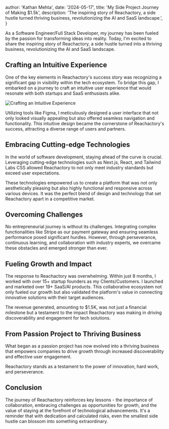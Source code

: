
  author: 'Kathan Mehta',
  date: '2024-05-17',
  title: 'My Side Project Journey of Making $1.5k',
  description:
    'The inspiring story of Reachactory, a side hustle turned thriving business, revolutionizing the AI and SaaS landscape.',
}


As a Software Engineer/Full Stack Developer, my journey has been fueled by the passion for transforming ideas into reality. Today, I'm excited to share the inspiring story of Reachactory, a side hustle turned into a thriving business, revolutionizing the AI and SaaS landscape.

## Crafting an Intuitive Experience

One of the key elements in Reachactory's success story was recognizing a significant gap in visibility within the tech ecosystem. To bridge this gap, I embarked on a journey to craft an intuitive user experience that would resonate with both startups and SaaS enthusiasts alike.

![Crafting an Intuitive Experience](https://media.dev.to/cdn-cgi/image/width=800%2Cheight=%2Cfit=scale-down%2Cgravity=auto%2Cformat=auto/https%3A%2F%2Fdev-to-uploads.s3.amazonaws.com%2Fuploads%2Farticles%2F8k0zqel4hbhydtcjm1n9.jpeg)

Utilizing tools like Figma, I meticulously designed a user interface that not only looked visually appealing but also offered seamless navigation and functionality. This intuitive design became the cornerstone of Reachactory's success, attracting a diverse range of users and partners.

## Embracing Cutting-edge Technologies

In the world of software development, staying ahead of the curve is crucial. Leveraging cutting-edge technologies such as Next.js, React, and Tailwind Labs CSS allowed Reachactory to not only meet industry standards but exceed user expectations.

These technologies empowered us to create a platform that was not only aesthetically pleasing but also highly functional and responsive across various devices. It was the perfect blend of design and technology that set Reachactory apart in a competitive market.

## Overcoming Challenges

No entrepreneurial journey is without its challenges. Integrating complex functionalities like Stripe as our payment gateway and ensuring seamless performance posed significant hurdles. However, through perseverance, continuous learning, and collaboration with industry experts, we overcame these obstacles and emerged stronger than ever.

## Fueling Growth and Impact

The response to Reachactory was overwhelming. Within just 8 months, I worked with over 15+ startup founders as my Clients/Customers. I launched and marketed over 19+ SaaS/AI products. This collaborative ecosystem not only fueled our growth but also validated the platform's value in connecting innovative solutions with their target audiences.

The revenue generated, amounting to $1.5K, was not just a financial milestone but a testament to the impact Reachactory was making in driving discoverability and engagement for tech solutions.

## From Passion Project to Thriving Business

What began as a passion project has now evolved into a thriving business that empowers companies to drive growth through increased discoverability and effective user engagement.

Reachactory stands as a testament to the power of innovation, hard work, and perseverance.

## Conclusion

The journey of Reachactory reinforces key lessons - the importance of collaboration, embracing challenges as opportunities for growth, and the value of staying at the forefront of technological advancements. It's a reminder that with dedication and calculated risks, even the smallest side hustle can blossom into something extraordinary.

